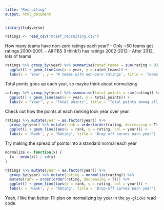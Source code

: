 ```yaml
---
title: "Recruiting"
output: html_document
---
```


```r
library(tidyverse)

ratings <- read_csv("ncaaf_recruiting.csv")
```

How many teams have non-zero ratings each year?
- Only ~50 teams get ratings 2000-2001.
- All FBS (I think?) has ratings 2002-2012
- After 2012, lots of teams

```r
ratings %>% group_by(year) %>% summarise(rated_teams = sum(rating > 0)) %>%
  ggplot() + geom_line(aes(x = year, y = rated_teams)) +
  labs(x = 'Year', y = '# teams with non-zero ratings', title = 'Teams rated by year')
```

Total points goes up each year, so maybe think about normalizing.

```r
ratings %>% group_by(year) %>% summarise(total_points = sum(rating)) %>%
  ggplot() + geom_line(aes(x = year, y = total_points)) +
  labs(x = "Year", y = "Total points", title = "Total points among all ratings by year")
```

Check out how the points at each ranking look year over year.

```r
ratings %>% mutate(year = as.factor(year)) %>%
  group_by(year) %>% mutate(rank = order(order(rating, decreasing = T))) %>%
  ggplot() + geom_line((aes(x = rank, y = rating, col = year))) +
  labs(x = 'Rank', y = 'Rating', title = 'Drop-off curves each year')
```

Try making the spread of points into a standard normal each year

```r
normalize <- function(x) {
  (x - mean(x)) / sd(x)
}

ratings %>% mutate(year = as.factor(year)) %>%
  group_by(year) %>% mutate(rating = normalize(rating)) %>%
  mutate(rank = order(order(rating, decreasing = T))) %>%
  ggplot() + geom_line((aes(x = rank, y = rating, col = year))) +
  labs(x = 'Rank', y = 'Rating', title = 'Drop-off curves each year')
```


Yeah, I like that better. I'll plan on normalizing by year in the `py-glicko` read code.
